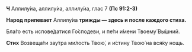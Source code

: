 **Ч** Аллилу́иа, аллилу́иа, аллилу́иа, глас 7 **(Пс 91:2-3)**

**Народ припевает** Аллилу́иа **трижды — здесь и после каждого стиха.**

Бла́го есть испове́датися Го́сподеви, и пе́ти и́мени Твоему́ Вы́шний.

**Стих** Возвеща́ти зау́тра ми́лость Твою́, и и́стину Твою́ на вся́ку нощь.
